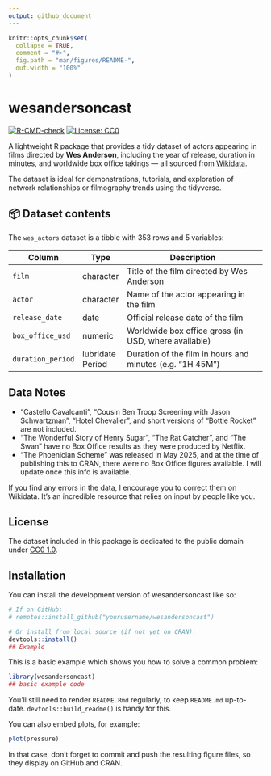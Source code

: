 ```yaml
---
output: github_document
---
```


<!-- README.md is generated from README.Rmd. Please edit that file -->

```r
knitr::opts_chunk$set(
  collapse = TRUE,
  comment = "#>",
  fig.path = "man/figures/README-",
  out.width = "100%"
)
```

# wesandersoncast

<!-- badges: start -->
[![R-CMD-check](https://github.com/KellyTall/wesandersoncast/actions/workflows/R-CMD-check.yaml/badge.svg)](https://github.com/KellyTall/wesandersoncast/actions/workflows/R-CMD-check.yaml)
[![License: CC0](https://img.shields.io/badge/License-CC0%201.0-lightgrey.svg)](https://creativecommons.org/publicdomain/zero/1.0/)
<!-- badges: end -->

A lightweight R package that provides a tidy dataset of actors appearing in films directed by **Wes Anderson**, including the year of release, duration in minutes, and worldwide box office takings — all sourced from [Wikidata](https://www.wikidata.org/).

The dataset is ideal for demonstrations, tutorials, and exploration of network relationships or filmography trends using the tidyverse.

## 📦 Dataset contents

The `wes_actors` dataset is a tibble with 353 rows and 5 variables:

| Column           | Type     | Description                                                |
|------------------|----------|------------------------------------------------------------|
| `film`     | character | Title of the film directed by Wes Anderson                 |
| `actor`    | character | Name of the actor appearing in the film                   |
| `release_date`   | date      | Official release date of the film                         |
| `box_office_usd`     | numeric   | Worldwide box office gross (in USD, where available)      |
| `duration_period`| lubridate Period | Duration of the film in hours and minutes (e.g. "1H 45M") |

## Data Notes

* "Castello Cavalcanti", "Cousin Ben Troop Screening with Jason Schwartzman", "Hotel Chevalier", and short versions of "Bottle Rocket" are not included.
* "The Wonderful Story of Henry Sugar", "The Rat Catcher", and "The Swan" have no Box Office results as they were produced by Netflix.
* "The Phoenician Scheme" was released in May 2025, and at the time of publishing this to CRAN, there were no Box Office figures available. I will update once this info is available.

If you find any errors in the data, I encourage you to correct them on Wikidata. It's an incredible resource that relies on input by people like you. 

## License

The dataset included in this package is dedicated to the public domain under [CC0 1.0](https://creativecommons.org/publicdomain/zero/1.0/).

## Installation

You can install the development version of wesandersoncast like so:

```r
# If on GitHub:
# remotes::install_github("yourusername/wesandersoncast")

# Or install from local source (if not yet on CRAN):
devtools::install()
## Example
```

This is a basic example which shows you how to solve a common problem:

```r
library(wesandersoncast)
## basic example code
```



You'll still need to render `README.Rmd` regularly, to keep `README.md` up-to-date. `devtools::build_readme()` is handy for this.

You can also embed plots, for example:

```r
plot(pressure)
```

In that case, don't forget to commit and push the resulting figure files, so they display on GitHub and CRAN.
